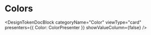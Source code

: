 
<Meta title="Tokens/Color" />

# Colors

<DesignTokenDocBlock
  categoryName="Color"
  viewType="card"
  presenters={{ Color: ColorPresenter }}
  showValueColumn={false}
/>
